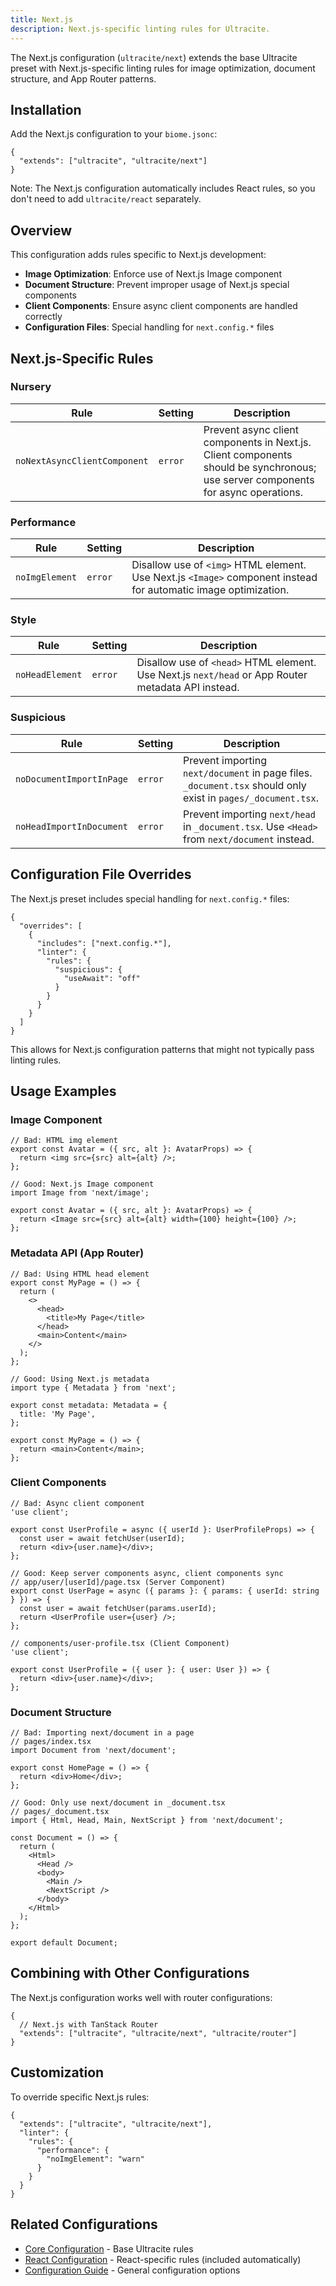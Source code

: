 ```yaml
---
title: Next.js
description: Next.js-specific linting rules for Ultracite.
---
```


The Next.js configuration (`ultracite/next`) extends the base Ultracite preset with Next.js-specific linting rules for image optimization, document structure, and App Router patterns.

## Installation

Add the Next.js configuration to your `biome.jsonc`:

```jsonc title="biome.jsonc"
{
  "extends": ["ultracite", "ultracite/next"]
}
```

Note: The Next.js configuration automatically includes React rules, so you don't need to add `ultracite/react` separately.

## Overview

This configuration adds rules specific to Next.js development:

- **Image Optimization**: Enforce use of Next.js Image component
- **Document Structure**: Prevent improper usage of Next.js special components
- **Client Components**: Ensure async client components are handled correctly
- **Configuration Files**: Special handling for `next.config.*` files

## Next.js-Specific Rules

### Nursery

| Rule | Setting | Description |
|------|---------|-------------|
| `noNextAsyncClientComponent` | `error` | Prevent async client components in Next.js. Client components should be synchronous; use server components for async operations. |

### Performance

| Rule | Setting | Description |
|------|---------|-------------|
| `noImgElement` | `error` | Disallow use of `<img>` HTML element. Use Next.js `<Image>` component instead for automatic image optimization. |

### Style

| Rule | Setting | Description |
|------|---------|-------------|
| `noHeadElement` | `error` | Disallow use of `<head>` HTML element. Use Next.js `next/head` or App Router metadata API instead. |

### Suspicious

| Rule | Setting | Description |
|------|---------|-------------|
| `noDocumentImportInPage` | `error` | Prevent importing `next/document` in page files. `_document.tsx` should only exist in `pages/_document.tsx`. |
| `noHeadImportInDocument` | `error` | Prevent importing `next/head` in `_document.tsx`. Use `<Head>` from `next/document` instead. |

## Configuration File Overrides

The Next.js preset includes special handling for `next.config.*` files:

```jsonc
{
  "overrides": [
    {
      "includes": ["next.config.*"],
      "linter": {
        "rules": {
          "suspicious": {
            "useAwait": "off"
          }
        }
      }
    }
  ]
}
```

This allows for Next.js configuration patterns that might not typically pass linting rules.

## Usage Examples

### Image Component

```tsx
// Bad: HTML img element
export const Avatar = ({ src, alt }: AvatarProps) => {
  return <img src={src} alt={alt} />;
};

// Good: Next.js Image component
import Image from 'next/image';

export const Avatar = ({ src, alt }: AvatarProps) => {
  return <Image src={src} alt={alt} width={100} height={100} />;
};
```

### Metadata API (App Router)

```tsx
// Bad: Using HTML head element
export const MyPage = () => {
  return (
    <>
      <head>
        <title>My Page</title>
      </head>
      <main>Content</main>
    </>
  );
};

// Good: Using Next.js metadata
import type { Metadata } from 'next';

export const metadata: Metadata = {
  title: 'My Page',
};

export const MyPage = () => {
  return <main>Content</main>;
};
```

### Client Components

```tsx
// Bad: Async client component
'use client';

export const UserProfile = async ({ userId }: UserProfileProps) => {
  const user = await fetchUser(userId);
  return <div>{user.name}</div>;
};

// Good: Keep server components async, client components sync
// app/user/[userId]/page.tsx (Server Component)
export const UserPage = async ({ params }: { params: { userId: string } }) => {
  const user = await fetchUser(params.userId);
  return <UserProfile user={user} />;
};

// components/user-profile.tsx (Client Component)
'use client';

export const UserProfile = ({ user }: { user: User }) => {
  return <div>{user.name}</div>;
};
```

### Document Structure

```tsx
// Bad: Importing next/document in a page
// pages/index.tsx
import Document from 'next/document';

export const HomePage = () => {
  return <div>Home</div>;
};

// Good: Only use next/document in _document.tsx
// pages/_document.tsx
import { Html, Head, Main, NextScript } from 'next/document';

const Document = () => {
  return (
    <Html>
      <Head />
      <body>
        <Main />
        <NextScript />
      </body>
    </Html>
  );
};

export default Document;
```

## Combining with Other Configurations

The Next.js configuration works well with router configurations:

```jsonc title="biome.jsonc"
{
  // Next.js with TanStack Router
  "extends": ["ultracite", "ultracite/next", "ultracite/router"]
}
```

## Customization

To override specific Next.js rules:

```jsonc title="biome.jsonc"
{
  "extends": ["ultracite", "ultracite/next"],
  "linter": {
    "rules": {
      "performance": {
        "noImgElement": "warn"
      }
    }
  }
}
```

## Related Configurations

- [Core Configuration](/core) - Base Ultracite rules
- [React Configuration](/react) - React-specific rules (included automatically)
- [Configuration Guide](/configuration) - General configuration options

